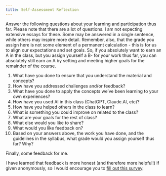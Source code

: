 ```yaml
---
title: Self-Assessment Reflection
---
```


Answer the following questions about your learning and participation thus far. Please note that there are a lot of questions. I am not expecting extensive essays for these. Some may be answered in a single sentence, while others may inspire more detail. Remember, also, that the grade you assign here is not some element of a permanent calculation - this is for us to align our expectations and set goals. So, if you absolutely want to earn an A in the class, but you assign yourself a B- for your work thus far, you can absolutely still earn an A by setting and meeting higher goals for the remainder of the course.

1. What have you done to ensure that you understand the material and concepts?
1. How have you addressed challenges and/or feedback?
1. What have you done to apply the concepts we've been learning to your own experiences?
1. How have you used AI in this class (ChatGPT, Claude.AI, etc)?
1. How have you helped others in the class to learn?
1. What is something you could improve on related to the class? 
1. What are your goals for the rest of class?
1. What else would you like to share?
1. What would you like feedback on?
1. Based on your answers above, the work you have done, and the guidelines in the syllabus, what grade would you assign yourself thus far? Why?

Finally, some feedback for me. 

I have learned that feedback is more honest (and therefore more helpful!) if given anonymously, so I would encourage you to [fill out this survey](https://docs.google.com/forms/d/e/1FAIpQLSepkCJfjpC8jlq6Xfq8zq64hEF8SPJF60N5rLSdlRx_BuL_Ag/viewform?usp=sf_link).